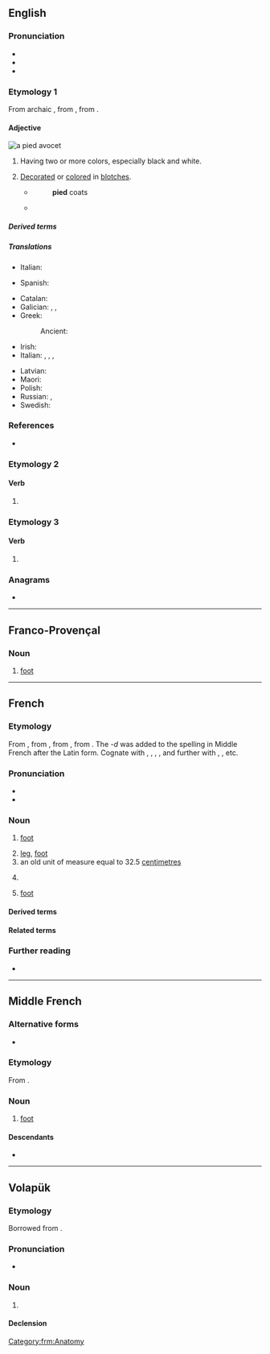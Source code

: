 ==English==

===Pronunciation===
* {{IPA|en|/paɪd/}}
* {{audio|en|LL-Q1860 (eng)-Vealhurl-pied.wav |Audio (UK)}}
* {{rhymes|en|aɪd|s=1}}

===Etymology 1===
{{root|en|ine-pro|*(s)peyk-}}
From archaic {{m|en|pie||magpie}}, from {{der|en|fro|pie}}, from {{der|en|la|pica}}.

====Adjective====
[[File:Pied Avocet Recurvirostra avosetta.jpg|thumb|a [[pied avocet]]]]
{{en-adj}}

# Having two or more colors, especially black and white.
#: {{syn|en|bicolor|nun-coloured|particoloured|piebald}}
# [[decorate|Decorated]] or [[color]]ed in [[blotch]]es.
#* {{RQ:Burton Melancholy}}
#*: '''pied''' coats
#* {{RQ:Milton Poems|poem=L'Allegro|page=33|passage=Meadows trim with Daiſies '''pide''',}}

=====Derived terms=====
{{der3|en
|[[pied avocet]] (''{{ll|mul|Recurvirostra avosetta}}'')
|{{vern|pied antelope}} (†{{taxlink|Damaliscus dorcas dorcas|subspecies|ver=190817}})
|{{vern|pied bat}} ({{taxlink|Niumbaha superba|species|ver=190817}})
|[[pied currawong]] ({{taxlink|Strepera graculina|species|ver=190817}})
|[[pied-billed grebe]] (''{{ll|mul|Podilymbus podiceps}}'')
|{{vern|pied finch}} (male ''{{ll|mul|Fringilla coelebs}}'')
|{{vern|pied flycatcher}}
|[[pied kingfisher]] (''{{ll|mul|Ceryle rudis}}'')
|{{vern|pied monarch}} ({{taxlink|Arses kaupi|species|ver=190817}})
|Pied Piper
|[[pied wagtail]] (''[[Motacilla alba]]'')}}

=====Translations=====
{{trans-top|black and white colored}}
* Italian: {{t+|it|bianconero}}
{{trans-mid}}
* Spanish: {{t|es|albinegro}}
{{trans-bottom}}

{{trans-top|decorated or colored in blotches}}
* Catalan: {{t+|ca|virolat}}
* Galician: {{t|gl|veiro}}, {{t+|gl|pinto}}, {{t|gl|pégaro}}
* Greek: {{t+|el|παρδαλός}}
*: Ancient: {{t|grc|ποικίλος}}
* Irish: {{t|ga|alabhreac}}
* Italian: {{t+|it|variegato}}, {{t+|it|variopinto}}, {{t+|it|screziato}}, {{t+|it|macchiettato}}
{{trans-mid}}
* Latvian: {{t|lv|raibs}}
* Maori: {{t|mi|ōpure}}
* Polish: {{t+|pl|pstry}}
* Russian: {{t+|ru|пёстрый}}, {{t+|ru|разноцве́тный}}
* Swedish: {{t+|sv|brokig}}
{{trans-bottom}}

===References===
* {{R:OneLook}}

===Etymology 2===
{{nonlemma}}

====Verb====
{{head|en|verb form}}

# {{en-past of|pi}}

===Etymology 3===
{{nonlemma}}

====Verb====
{{head|en|verb form}}

# {{en-past of|pie}}

===Anagrams===
* {{anagrams|en|a=deip|Diep|Pedi|pedi|pedi-|pide}}

----

==Franco-Provençal==

===Noun===
{{head|frp|noun|g=m}}

# [[foot]]

{{topic|frp|Body parts}}

----

==French==

===Etymology===
From {{inh|fr|frm|pied}}, from {{inh|fr|fro|pié}}, from {{inh|fr|la|pes|pes, pedem}}, from {{inh|fr|ine-pro|*pṓds}}. The ''-d'' was added to the spelling in Middle French after the Latin form. Cognate with {{cog|it|piede}}, {{cog|ca|peu}}, {{cog|es|pie}}, {{cog|pt|pé}}, and further with {{m+|en|foot}}, {{cog|lt|pėda}}, {{cog|fa|پا|tr=pâ}} etc.

===Pronunciation===
* {{fr-IPA}}
* {{audio|fr|Fr-pied.ogg|audio}}

===Noun===
{{fr-noun|m}}

# {{lb|fr|anatomy}} [[foot]]
#: {{syn|fr|panard|q1=slang|q2=informal|peton}}
# [[leg]], [[foot]] {{gloss|projection on the bottom of a piece of equipment to support it}}
# an old unit of measure equal to 32.5 [[centimetre]]s
# {{lb|fr|Quebec|etc.}} {{non-gloss definition|Translation for English foot (approx. 30.5 centimetres)}}
# {{lb|fr|poetry}} [[foot]]

====Derived terms====
{{der4|fr
|à cloche-pied
|à pied
|à pied d'œuvre
|à pieds joints
|au pied
|au pied de la lettre
|au pied du mur
|au pied levé
|avec des pieds de plomb
|avoir le pied marin
|avoir les pieds sur terre
|avoir pied
|avoir un pied dans la tombe
|bain de pieds
|bête comme ses pieds
|bon pied, bon œil
|comme un pied
|con comme ses pieds
|casse-pieds
|casser les pieds
|con comme ses pieds
|coup de pied
|couper l'herbe sous le pied
|de la tête aux pieds
|de pied en cap
|de pied ferme
|des pieds à la tête
|doigt de pied
|du bon pied
|enlever une épine du pied
|épine au pied
|être le pied
|faire des pieds et des mains
|faire du pied
|fouler au pied
|fouler aux pieds
|fourrer les pieds
|foutre les pieds
|garder les pieds sur terre
|lampe à pied
|lever le pied
|mettre le pied
|mettre le pied au plancher
|mettre le pied dehors
|mettre les pieds dans le plat
|mettre sur pied
|mise à pied
|ne pas savoir sur quel pied danser
|ne pas se moucher du pied
|ôter une épine du pied
|partir du mauvais pied
|perdre pied
|pied-à-terre
|pied au plancher
|pied-bot
|pied d'athlète
|pied d'éléphant
|pied-de-biche
|pied de mouche
|pied de nez
|pied de page
|pied grec
|pied noir
|pied plat
|pieds d'argile
|plain-pied
|prendre son pied
|retirer une épine du pied
|retomber sur ses pieds
|se lever du mauvais pied
|se lever du pied gauche
|se prendre les pieds dans le tapis
|se tirer une balle dans le pied
|sur la pointe des pieds
|sur le même pied
|sur le pied de guerre
|sur un pied d'égalité
|tirer une épine du pied
|traîner les pieds
|trouver chaussure à son pied
}}

====Related terms====
{{rel4|fr
|piédouche
|piétiner
|piéton
|podo-
}}

===Further reading===
* {{R:TLFi}}

{{C|fr|Units of measure}}

----

==Middle French==

===Alternative forms===
* {{alter|frm|pié}}

===Etymology===
From {{inh|frm|fro|pié}}.

===Noun===
{{frm-noun|m}}

# [[foot]]

====Descendants====
* {{desc|fr|pied}}

[[Category:frm:Anatomy]]

----

==Volapük==

===Etymology===
Borrowed from {{bor|vo|fr|pied}}.

===Pronunciation===
* {{IPA|vo|/piˈed/}}

===Noun===
{{vo-noun}}

# {{lb|vo|unit of measure}} {{l|en|foot}}

====Declension====
{{vo-decl-noun}}